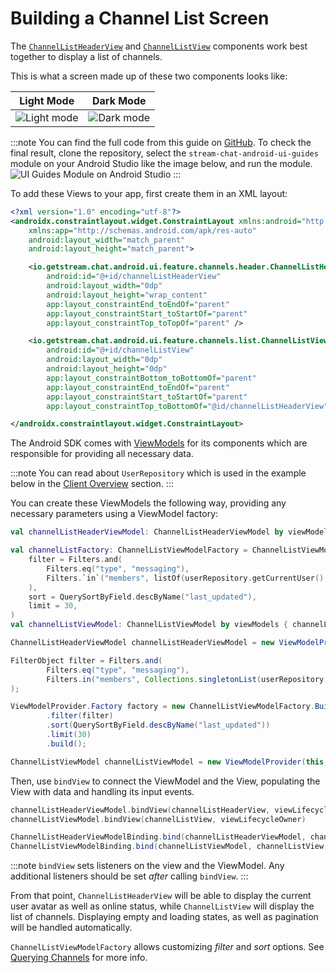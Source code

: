 
# Building a Channel List Screen

The [`ChannelListHeaderView`](../channel-components/channel-list-header.mdx) and [`ChannelListView`](../channel-components/channel-list.mdx) components work best together to display a list of channels.

This is what a screen made up of these two components looks like:

| Light Mode | Dark Mode |
| --- | --- |
|![Light mode](../../assets/channel_list_view_light.png)|![Dark mode](../../assets/channel_list_view_dark.png)|

:::note
You can find the full code from this guide on [GitHub](https://github.com/GetStream/stream-chat-android/tree/main/stream-chat-android-ui-guides/src/main/java/io/getstream/chat/android/guides/catalog/uicomponents/channelsscreen). To check the final result, clone the repository, select the `stream-chat-android-ui-guides` module on your Android Studio like the image below, and run the module. ![UI Guides Module on Android Studio](../../assets/ui_guides_module_android_studio.png)
:::

To add these Views to your app, first create them in an XML layout:

```xml
<?xml version="1.0" encoding="utf-8"?>
<androidx.constraintlayout.widget.ConstraintLayout xmlns:android="http://schemas.android.com/apk/res/android"
    xmlns:app="http://schemas.android.com/apk/res-auto"
    android:layout_width="match_parent"
    android:layout_height="match_parent">

    <io.getstream.chat.android.ui.feature.channels.header.ChannelListHeaderView
        android:id="@+id/channelListHeaderView"
        android:layout_width="0dp"
        android:layout_height="wrap_content"
        app:layout_constraintEnd_toEndOf="parent"
        app:layout_constraintStart_toStartOf="parent"
        app:layout_constraintTop_toTopOf="parent" />

    <io.getstream.chat.android.ui.feature.channels.list.ChannelListView
        android:id="@+id/channelListView"
        android:layout_width="0dp"
        android:layout_height="0dp"
        app:layout_constraintBottom_toBottomOf="parent"
        app:layout_constraintEnd_toEndOf="parent"
        app:layout_constraintStart_toStartOf="parent"
        app:layout_constraintTop_toBottomOf="@id/channelListHeaderView" />

</androidx.constraintlayout.widget.ConstraintLayout>
```

The Android SDK comes with [ViewModels](../overview.mdx#viewmodels) for its components which are responsible for providing all necessary data.

:::note
You can read about `UserRepository` which is used in the example below in the [Client Overview](../../client/overview.mdx#lifecycle-management) section.
:::

You can create these ViewModels the following way, providing any necessary parameters using a ViewModel factory:

<Tabs>
<TabItem value="kotlin" label="Kotlin">

```kotlin
val channelListHeaderViewModel: ChannelListHeaderViewModel by viewModels()

val channelListFactory: ChannelListViewModelFactory = ChannelListViewModelFactory(
    filter = Filters.and(
        Filters.eq("type", "messaging"),
        Filters.`in`("members", listOf(userRepository.getCurrentUser()!!.id)),
    ),
    sort = QuerySortByField.descByName("last_updated"),
    limit = 30,
)
val channelListViewModel: ChannelListViewModel by viewModels { channelListFactory }
```
</TabItem>

<TabItem value="java" label="Java">

```java
ChannelListHeaderViewModel channelListHeaderViewModel = new ViewModelProvider(this).get(ChannelListHeaderViewModel.class);

FilterObject filter = Filters.and(
        Filters.eq("type", "messaging"),
        Filters.in("members", Collections.singletonList(userRepository.getCurrentUser().getId()))
);

ViewModelProvider.Factory factory = new ChannelListViewModelFactory.Builder()
        .filter(filter)
        .sort(QuerySortByField.descByName("last_updated"))
        .limit(30)
        .build();

ChannelListViewModel channelListViewModel = new ViewModelProvider(this, factory).get(ChannelListViewModel.class);
```
</TabItem>
</Tabs>

Then, use `bindView` to connect the ViewModel and the View, populating the View with data and handling its input events.

<Tabs>
<TabItem value="kotlin" label="Kotlin">

```kotlin
channelListHeaderViewModel.bindView(channelListHeaderView, viewLifecycleOwner)
channelListViewModel.bindView(channelListView, viewLifecycleOwner)
```
</TabItem>

<TabItem value="java" label="Java">

```java
ChannelListHeaderViewModelBinding.bind(channelListHeaderViewModel, channelListHeaderView, getViewLifecycleOwner());
ChannelListViewModelBinding.bind(channelListViewModel, channelListView, getViewLifecycleOwner());
```
</TabItem>
</Tabs>

:::note
`bindView` sets listeners on the view and the ViewModel. Any additional listeners should be set _after_ calling `bindView`.
:::

From that point, `ChannelListHeaderView` will be able to display the current user avatar as well as online status, while `ChannelListView` will display the list of channels. Displaying empty and loading states, as well as pagination will be handled automatically.

`ChannelListViewModelFactory` allows customizing _filter_ and _sort_ options. See [Querying Channels](https://getstream.io/chat/docs/android/query_channels/?language=kotlin) for more info.
